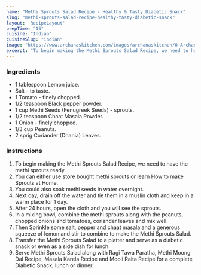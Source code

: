 ---
name: "Methi Sprouts Salad Recipe - Healthy & Tasty Diabetic Snack"
slug: "methi-sprouts-salad-recipe-healthy-tasty-diabetic-snack"
layout: 'RecipeLayout'
prepTime: "15"
cuisine: "Indian"
cuisineSlug: "indian"
image: "https://www.archanaskitchen.com/images/archanaskitchen/0-Archanas-Kitchen-Recipes/2018/Methi_Sprouts_Salad_Recipe_Diabetic_Recipe-5_1600.jpg"
excerpt: "To begin making the Methi Sprouts Salad Recipe, we need to have the methi sprouts ready"
---

### Ingredients

- 1 tablespoon Lemon juice.
- Salt - to taste.
- 1 Tomato - finely chopped.
- 1/2 teaspoon Black pepper powder.
- 1 cup Methi Seeds (Fenugreek Seeds) - sprouts.
- 1/2 teaspoon Chaat Masala Powder.
- 1 Onion - finely chopped.
- 1/3 cup Peanuts.
- 2 sprig Coriander (Dhania) Leaves.

### Instructions

1. To begin making the Methi Sprouts Salad Recipe, we need to have the methi sprouts ready.
1. You can either use store bought methi sprouts or learn How to make Sprouts at Home.
1. You could also soak methi seeds in water overnight.
1. Next day, drain off the water and tie them in a muslin cloth and keep in a warm place for 1 day.
1. After 24 hours, open the cloth and you will see the sprouts.
1. In a mixing bowl, combine the methi sprouts along with the peanuts, chopped onions and tomatoes, coriander leaves and mix well.
1. Then Sprinkle some salt, pepper and chaat masala and a generous squeeze of lemon and stir to combine to make the Methi Sprouts Salad.
1. Transfer the Methi Sprouts Salad to a platter and serve as a diabetic snack or even as a side dish for lunch.
1. Serve Methi Sprouts Salad along with Ragi Tawa Paratha, Methi Moong Dal Recipe, Masala Karela Recipe and Mooli Raita Recipe for a complete Diabetic Snack, lunch or dinner.
